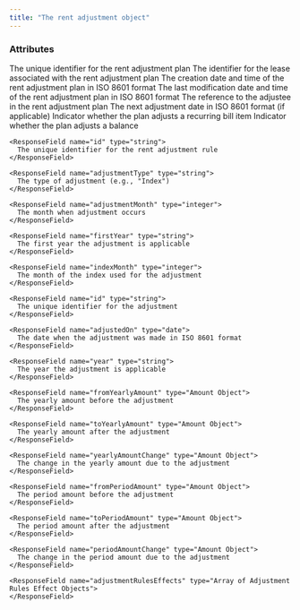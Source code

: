 ```yaml
---
title: "The rent adjustment object"
---
```


### Attributes

<ResponseField name="id" type="string">
  The unique identifier for the rent adjustment plan
</ResponseField>

<ResponseField name="leaseId" type="string">
  The identifier for the lease associated with the rent adjustment plan
</ResponseField>

<ResponseField name="created" type="datetime">
  The creation date and time of the rent adjustment plan in ISO 8601 format
</ResponseField>

<ResponseField name="modified" type="datetime">
  The last modification date and time of the rent adjustment plan in ISO 8601 format
</ResponseField>

<ResponseField name="adjusteeRef" type="string">
  The reference to the adjustee in the rent adjustment plan
</ResponseField>

<ResponseField name="nextAdjustmentDate" type="date">
  The next adjustment date in ISO 8601 format (if applicable)
</ResponseField>

<ResponseField name="adjustsRecurringBillItem" type="boolean">
  Indicator whether the plan adjusts a recurring bill item
</ResponseField>

<ResponseField name="adjustsBalance" type="boolean">
  Indicator whether the plan adjusts a balance
</ResponseField>

<ResponseField name="rentAdjustmentRules" type="Array of Rent Adjustment Rule Objects">
  <Expandable title="properties of Rent Adjustment Rule Objects">

    <ResponseField name="id" type="string">
      The unique identifier for the rent adjustment rule
    </ResponseField>

    <ResponseField name="adjustmentType" type="string">
      The type of adjustment (e.g., "Index")
    </ResponseField>

    <ResponseField name="adjustmentMonth" type="integer">
      The month when adjustment occurs
    </ResponseField>

    <ResponseField name="firstYear" type="string">
      The first year the adjustment is applicable
    </ResponseField>

    <ResponseField name="indexMonth" type="integer">
      The month of the index used for the adjustment
    </ResponseField>

  </Expandable>
</ResponseField>

<ResponseField name="adjustments" type="Array of Adjustment Objects">
  <Expandable title="properties of Adjustment Objects">

    <ResponseField name="id" type="string">
      The unique identifier for the adjustment
    </ResponseField>

    <ResponseField name="adjustedOn" type="date">
      The date when the adjustment was made in ISO 8601 format
    </ResponseField>

    <ResponseField name="year" type="string">
      The year the adjustment is applicable
    </ResponseField>

    <ResponseField name="fromYearlyAmount" type="Amount Object">
      The yearly amount before the adjustment
    </ResponseField>

    <ResponseField name="toYearlyAmount" type="Amount Object">
      The yearly amount after the adjustment
    </ResponseField>

    <ResponseField name="yearlyAmountChange" type="Amount Object">
      The change in the yearly amount due to the adjustment
    </ResponseField>

    <ResponseField name="fromPeriodAmount" type="Amount Object">
      The period amount before the adjustment
    </ResponseField>

    <ResponseField name="toPeriodAmount" type="Amount Object">
      The period amount after the adjustment
    </ResponseField>

    <ResponseField name="periodAmountChange" type="Amount Object">
      The change in the period amount due to the adjustment
    </ResponseField>

    <ResponseField name="adjustmentRulesEffects" type="Array of Adjustment Rules Effect Objects">
    </ResponseField>

  </Expandable>
</ResponseField>
